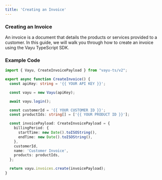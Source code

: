 ```yaml
---
title: 'Creating an Invoice'
---
```


### Creating an Invoice

An invoice is a document that details the products or services provided to a customer. In this guide, we will walk you through how to create an invoice using the Vayu TypeScript SDK.

### Example Code

```typescript
import { Vayu, CreateInvoicePayload } from "vayu-ts/v2";

export async function CreateInvoice() {
  const apiKey: string = '{{ YOUR API KEY }}';

  const vayu = new Vayu(apiKey);

  await vayu.login();

  const customerId = '{{ YOUR CUSTOMER ID }}';
  const productIds: string[] = ['{{ YOUR PRODUCT ID }}'];

  const invoicePayload: CreateInvoicePayload = {
    billingPeriod: {
      startTime: new Date().toISOString(),
      endTime: new Date().toISOString(),
    },
    customerId,
    name: 'Customer Invoice',
    products: productIds,
  };

  return vayu.invoices.create(invoicePayload);
}
```